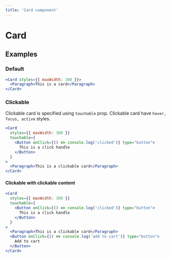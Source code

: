 ```yaml
---
title: 'Card component'
---
```


# Card

## Examples

### Default

```jsx live=true
<Card styles={{ maxWidth: 300 }}>
  <Paragraph>This is a card</Paragraph>
</Card>
```

### Clickable

Clickable card is specified using `touchable` prop. Clickable card have `hover, focus, active` styles.

```jsx live=true
<Card
  styles={{ maxWidth: 300 }}
  touchable={
    <Button onClick={() => console.log('clicked')} type="button">
      This is a click handle
    </Button>
  }
>
  <Paragraph>This is a clickable card</Paragraph>
</Card>
```

#### Clickable with clickable content

```jsx live=true
<Card
  styles={{ maxWidth: 300 }}
  touchable={
    <Button onClick={() => console.log('clicked')} type="button">
      This is a click handle
    </Button>
  }
>
  <Paragraph>This is a clickable card</Paragraph>
  <Button onClick={() => console.log('add to cart')} type="button">
    Add to cart
  </Button>
</Card>
```
